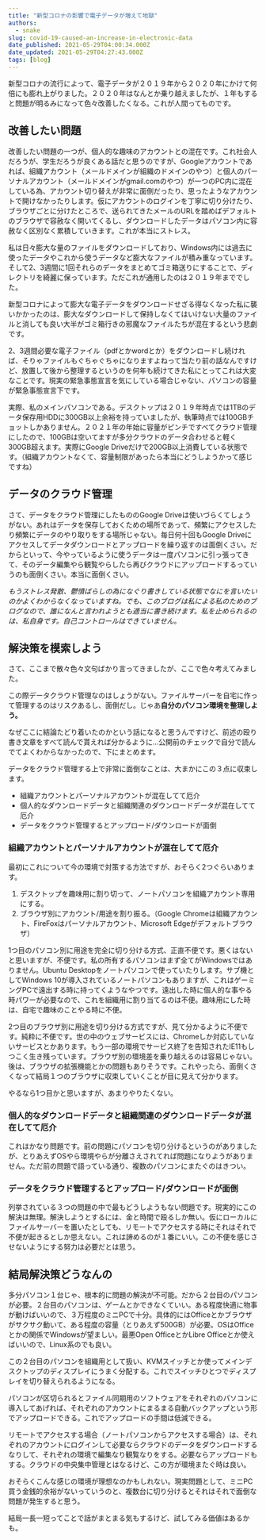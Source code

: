 ```yaml
---
title: "新型コロナの影響で電子データが増えて地獄"
authors:
  - snake
slug: covid-19-caused-an-increase-in-electronic-data
date_published: 2021-05-29T04:00:34.000Z
date_updated: 2021-05-29T04:27:43.000Z
tags: [blog]
---
```


新型コロナの流行によって、電子データが２０１９年から２０２０年にかけて何倍にも膨れ上がりました。２０２０年はなんとか乗り越えましたが、１年もすると問題が明るみになって色々改善したくなる。これが人間ってものです。

## 改善したい問題

改善したい問題の一つが、個人的な趣味のアカウントとの混在です。これ社会人だろうが、学生だろうが良くある話だと思うのですが、Googleアカウントであれば、組織アカウント（メールドメインが組織のドメインのやつ）と個人のパーソナルアカウント（メールドメインがgmail.comのやつ）が一つのPC内に混在している為、アカウント切り替えが非常に面倒だったり、思ったようなアカウントで開けなかったりします。仮にアカウントのログインを丁寧に切り分けたり、ブラウザごとに分けたところで、送られてきたメールのURLを踏めばデフォルトのブラウザで容赦なく開いてくるし、ダウンロードしたデータはパソコン内に容赦なく区別なく累積していきます。これが本当にストレス。

私は日々膨大な量のファイルをダウンロードしており、Windows内には過去に使ったデータやこれから使うデータなど膨大なファイルが積み重なっています。そして2、3週間に1回それらのデータをまとめてゴミ箱送りにすることで、ディレクトリを綺麗に保っています。ただこれが通用したのは２０１９年まででした。

新型コロナによって膨大な電子データをダウンロードせざる得なくなった私に襲いかかったのは、膨大なダウンロードして保持しなくてはいけない大量のファイルと消しても良い大半がゴミ箱行きの邪魔なファイルたちが混在するという悲劇です。

2、3週間必要な電子ファイル（pdfとかwordとか）をダウンロードし続ければ、そりゃファイルもぐちゃぐちゃになりますよねって当たり前の話なんですけど、放置して後から整理するというのを何年も続けてきた私にとってこれは大変なことです。現実の緊急事態宣言を気にしている場合じゃない、パソコンの容量が緊急事態宣言下です。

実際、私のメインパソコンである。デスクトップは２０１９年時点では1TBのデータ保存用HDDに300GB以上余裕を持っていましたが、執筆時点では100GBチョットしかありません。２０２１年の年始に容量がピンチですべてクラウド管理にしたので、100GBは空いてますが多分クラウドのデータ合わせると軽く300GB超えます。実際にGoogle Driveだけで200GB以上消費している状態です。（組織アカウントなくて、容量制限があったら本当にどうしようかって感じですね）

## データのクラウド管理

さて、データをクラウド管理にしたもののGoogle Driveは使いづらくてしょうがない。あれはデータを保存しておくための場所であって、頻繁にアクセスしたり頻繁にデータのやり取りをする場所じゃない。毎日何十回もGoogle Driveにアクセスしてデータダウンロードとアップロードを繰り返すのは面倒くさい。だからといって、今やっているように使うデータは一度パソコンに引っ張ってきて、そのデータ編集やら観覧やらしたら再びクラウドにアップロードするっていうのも面倒くさい。本当に面倒くさい。

*もうストレス発散、鬱憤ばらしの為になぐり書きしている状態でなにを言いたいのかよくわからなくなっていますね。でも、このブログは私による私のためのブログなので、誰になんと言われようとも適当に書き続けます。私を止められるのは、私自身です。自己コントロールはできていません。*

## 解決策を模索しよう

さて、ここまで散々色々文句ばかり言ってきましたが、ここで色々考えてみました。

この際データクラウド管理なのはしょうがない。ファイルサーバーを自宅に作って管理するのはリスクあるし、面倒だし。じゃあ**自分のパソコン環境を整理しよう。**

なぜここに結論たどり着いたのかという話になると思うんですけど、前述の殴り書き文章をすべて読んで貰えれば分かるように...公開前のチェックで自分で読んでてよくわからなかったので、下にまとめます。

データをクラウド管理する上で非常に面倒なことは、大まかにこの３点に収束します。

- 組織アカウントとパーソナルアカウントが混在してて厄介
- 個人的なダウンロードデータと組織関連のダウンロードデータが混在してて厄介
- データをクラウド管理するとアップロード/ダウンロードが面倒

### 組織アカウントとパーソナルアカウントが混在してて厄介

最初にこれについて今の環境で対策する方法ですが、おそらく2つぐらいあります。

1. デスクトップを趣味用に割り切って、ノートパソコンを組織アカウント専用にする。
2. ブラウザ別にアカウント/用途を割り振る。（Google Chromeは組織アカウント、FireFoxはパーソナルアカウント、Microsoft Edgeがデフォルトブラウザ）

1つ目のパソコン別に用途を完全に切り分ける方式、正直不便です。悪くはないと思いますが、不便です。私の所有するパソコンはまず全てがWindowsではありません。Ubuntu Desktopをノートパソコンで使っていたりします。サブ機としてWindows 10が導入されているノートパソコンもありますが、これはゲーミングPCで遠出する時に持ってくようなやつです。遠出した時に個人的な事やる時パワーが必要なので、これを組織用に割り当てるのは不便。趣味用にした時は、自宅で趣味のことやる時に不便。

2つ目のブラウザ別に用途を切り分ける方式ですが、見て分かるように不便です。純粋に不便です。世の中のウェブサービスには、Chromeしか対応していないサービスとかあります。もう一部の環境でサービス終了を告知されたIE11もしつこく生き残っています。ブラウザ別の環境差を乗り越えるのは容易じゃない。後は、ブラウザの拡張機能とかの問題もありそうです。これやったら、面倒くさくなって結局１つのブラウザに収束していくことが目に見えて分かります。

やるなら1つ目かと思いますが、あまりやりたくない。

### 個人的なダウンロードデータと組織関連のダウンロードデータが混在してて厄介

これはかなり問題です。前の問題にパソコンを切り分けるというのがありましたが、とりあえずOSやら環境やらが分離さえされてれば問題になりようがありません。ただ前の問題で語っている通り、複数のパソコンにまたぐのはきつい。

### データをクラウド管理するとアップロード/ダウンロードが面倒

列挙されている３つの問題の中で最もどうしようもない問題です。現実的にこの解決は無理。解決しようとするには、金と時間で殴るしか無い。仮にローカルにファイルサーバーを置いたとしても、リモートでアクセスする時にそれはそれで不便が起きるとしか思えない。これは諦めるのが１番にいい。この不便を感じさせないようにする努力は必要だとは思う。

## 結局解決策どうなんの

多分パソコン１台じゃ、根本的に問題の解決が不可能。だから２台目のパソコンが必要。２台目のパソコンは、ゲームとかできなくていい。ある程度快適に物事が動けばいいので、３万程度のミニPCで十分。具体的にはOfficeとかブラウザがサクサク動いて、ある程度の容量（とりあえず500GB）が必要。OSはOfficeとかの関係でWindowsが望ましい。最悪Open OfficeとかLibre Officeとか使えばいいので、Linux系のでも良い。

この２台目のパソコンを組織用として扱い、KVMスイッチとか使ってメインデスクトップのディスプレイにうまく分配する。これでスイッチひとつでディスプレイを切り替えられるようになる。

パソコンが区切られるとファイル同期用のソフトウェアをそれぞれのパソコンに導入してあげれば、それぞれのアカウントにまるまる自動バックアップという形でアップロードできる。これでアップロードの手間は低減できる。

リモートでアクセスする場合（ノートパソコンからアクセスする場合）は、それぞれのアカウントにログインして必要ならクラウドのデータをダウンロードするなりして、それぞれの環境で編集なり観覧なりをする。必要ならアップロードもする。クラウドの中央集中管理とはなるけど、この方が環境またぐ時は良い。

おそらくこんな感じの環境が理想なのかもしれない。現実問題として、ミニPC買う金銭的余裕がないっていうのと、複数台に切り分けるとそれはそれで面倒な問題が発生すると思う。

結局一長一短ってことで話がまとまる気もするけど、試してみる価値はあるかも。
